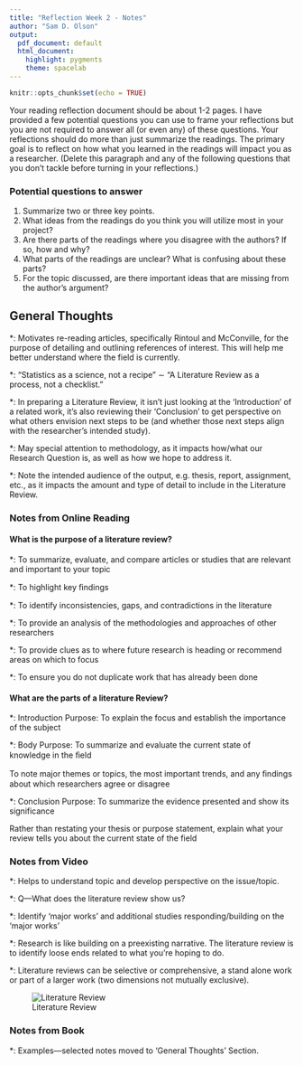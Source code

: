 ```yaml
---
title: "Reflection Week 2 - Notes"
author: "Sam D. Olson"
output:
  pdf_document: default
  html_document:
    highlight: pygments
    theme: spacelab
---
```


```r
knitr::opts_chunk$set(echo = TRUE)
```

Your reading reflection document should be about 1-2 pages.  I have provided a few potential questions you can use to frame your reflections but you are not required to answer all (or even any) of these questions.  Your reflections should do more than just summarize the readings.  The primary goal is to reflect on how what you learned in the readings will impact you as a researcher.  (Delete this paragraph and any of the following questions that you don't tackle before turning in your reflections.)

### Potential questions to answer

1. Summarize two or three key points.
1. What ideas from the readings do you think you will utilize most in your project?
1. Are there parts of the readings where you disagree with the authors?  If so, how and why?
1. What parts of the readings are unclear?  What is confusing about these parts?
1. For the topic discussed, are there important ideas that are missing from the author's argument?

## General Thoughts

*: Motivates re-reading articles, specifically Rintoul and
McConville, for the purpose of detailing and outlining references
of interest. This will help me better understand where the field is
currently.

*: "Statistics as a science, not a recipe" $\sim$ "A Literature
Review as a process, not a checklist."

*: In preparing a Literature Review, it isn't just looking at the 'Introduction' of a related work, it's also reviewing their 'Conclusion' to get perspective on what others envision next steps to be (and whether those next steps align with the researcher's intended study).

*: May special attention to methodology, as it impacts how/what our Research Question is, as well as how we hope to address it.

*: Note the intended audience of the output, e.g. thesis, report, assignment, etc., as it impacts the amount and type of detail to include in the
Literature Review.

### Notes from Online Reading

#### What is the purpose of a literature review?

*: To summarize, evaluate, and compare articles or studies that are
relevant and important to your topic 

*: To highlight key ﬁndings

*: To identify inconsistencies, gaps, and contradictions in the
literature

*: To provide an analysis of the methodologies and approaches of
other researchers

*: To provide clues as to where future research is heading or 
recommend areas on which to focus

*: To ensure you do not duplicate work that has already been done

#### What are the parts of a literature Review?

*: Introduction
  Purpose: To explain the focus and establish the importance of the
  subject

*: Body
  Purpose: To summarize and evaluate the current state of knowledge
  in the ﬁeld

  To note major themes or topics, the most important trends, and
  any ﬁndings about which researchers agree or disagree

*: Conclusion
  Purpose: To summarize the evidence presented and show its
  significance

  Rather than restating your thesis or purpose statement, explain
  what your review tells you about the current state of the field


### Notes from Video

*: Helps to understand topic and develop perspective on the
issue/topic. 

*: Q---What does the literature review show us?

*: Identify 'major works' and additional studies
responding/building on the 'major works'

*: Research is like building on a preexisting narrative. The
literature review is to identify loose ends related to what you're
hoping to do.

*: Literature reviews can be selective or comprehensive, a stand
alone work or part of a larger work (two dimensions not mutually
exclusive).

![Literature Review](Lit_Review_Process.jpg "Literature Review Process")

### Notes from Book

*: Examples---selected notes moved to 'General Thoughts' Section.
